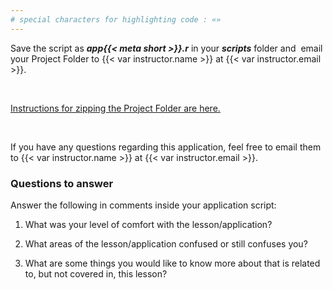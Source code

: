```yaml
---
# special characters for highlighting code : «»
---
```


Save the script as ***app{{< meta short >}}.r*** in your ***scripts*** folder and  email your Project Folder to {{< var instructor.name >}} at {{< var instructor.email >}}.

 

[Instructions for zipping the Project Folder are here.](/content/DEVELOPMENT/2020/courses/DEV-belinsky-2020-ProgrammingFundamentalsUsingR/R/Lessons/1-01_Setup_and_RStudio_Projects.html?ou=1247781#zip)

 

If you have any questions regarding this application, feel free to email them to {{< var instructor.name >}} at {{< var instructor.email >}}.

### Questions to answer

Answer the following in comments inside your application script:

1.  What was your level of comfort with the lesson/application?

2.  What areas of the lesson/application confused or still confuses you?

3.  What are some things you would like to know more about that is related to, but not covered in, this lesson?
